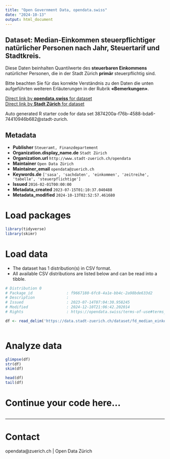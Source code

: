 ```yaml
---
title: "Open Government Data, opendata.swiss"
date: "2024-10-13"
output: html_document
---
```


## Dataset: Median-Einkommen steuerpflichtiger natürlicher Personen nach Jahr, Steuertarif und Stadtkreis.

Diese Daten beinhalten Quantilwerte des **steuerbaren Einkommens** natürlicher Personen, die in der Stadt Zürich **primär** steuerpflichtig sind. 

Bitte beachten Sie für das korrekte Verständnis zu den Daten die unten aufgeführten weiteren Erläuterungen in der Rubrik **«Bemerkungen»**.



[Direct link by **opendata.swiss** for dataset](https://opendata.swiss/de/dataset/median-einkommen-steuerpflichtiger-naturlicher-personen-nach-jahr-steuertarif-und-stadtkreis)<br>
[Direct link by **Stadt Zürich** for dataset](https://data.stadt-zuerich.ch/dataset/fd_median_einkommen_kreis_od1007)

Auto generated R starter code for data set 3874200a-f76b-4588-bda6-74410946b682@stadt-zurich.

## Metadata

- **Publisher** `Steueramt, Finanzdepartement`
- **Organization.display_name.de** `Stadt Zürich`
- **Organization.url** `http://www.stadt-zuerich.ch/opendata`
- **Maintainer** `Open Data Zürich`
- **Maintainer_email** `opendata@zuerich.ch`
- **Keywords.de** `['sasa', 'sachdaten', 'einkommen', 'zeitreihe', 'tabelle', 'steuerpflichtige']`
- **Issued** `2016-02-01T00:00:00`
- **Metadata_created** `2023-07-15T01:10:37.040488`
- **Metadata_modified** `2024-10-13T02:52:57.461680`


# Load packages

```r

library(tidyverse)
library(skimr)

```

# Load data

-   The dataset has 1 distribution(s) in CSV format.
-   All available CSV distributions are listed below and can be read into a tibble.

```r

# Distribution 0
# Package_id               : f9667180-6fc8-4a1e-bb4c-2a98bde633d2
# Description              : 
# Issued                   : 2023-07-14T07:04:30.958245
# Modified                 : 2024-12-10T21:06:42.202014
# Rights                   : https://opendata.swiss/terms-of-use#terms_open

df <- read_delim('https://data.stadt-zuerich.ch/dataset/fd_median_einkommen_kreis_od1007/download/WIR100OD1007.csv')



```

# Analyze data

```r

glimpse(df)
str(df)
skim(df)

head(df)
tail(df)

```

# Continue your code here...

```r

```

------------------------------------------------------------------------

# Contact

opendata@zuerich.ch | Open Data Zürich

